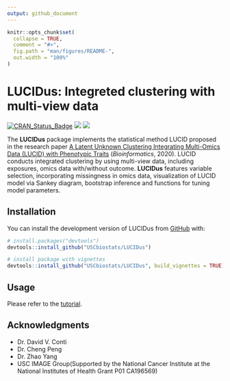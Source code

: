 ```yaml
---
output: github_document
---
```


<!-- README.md is generated from README.Rmd. Please edit that file -->

```r
knitr::opts_chunk$set(
  collapse = TRUE,
  comment = "#>",
  fig.path = "man/figures/README-",
  out.width = "100%"
)
```

# LUCIDus: Integreted clustering with multi-view data

<!-- badges: start -->
[![CRAN\_Status\_Badge](http://www.r-pkg.org/badges/version/LUCIDus?color=green)](https://cran.r-project.org/package=LUCIDus)
![](https://cranlogs.r-pkg.org/badges/grand-total/LUCIDus?color=blue)
[![](https://raw.githubusercontent.com/USCbiostats/badges/master/tommy-image-badge.svg)](https://image.usc.edu)
<!-- badges: end -->

The **LUCIDus** package implements the statistical method LUCID proposed in the research paper [A Latent Unknown Clustering Integrating Multi-Omics Data (LUCID) with Phenotypic Traits](https://doi.org/10.1093/bioinformatics/btz667) (*Bioinformatics*, 2020). LUCID conducts integrated clustering by using multi-view data, including exposures, omics data with/without outcome. **LUCIDus** features variable selection, incorporating missingness in omics data, visualization of LUCID model via Sankey diagram, bootstrap inference and functions for tuning model parameters.

## Installation

You can install the development version of LUCIDus from [GitHub](https://github.com/) with:

``` r
# install.packages("devtools")
devtools::install_github("USCbiostats/LUCIDus")

# install package with vignettes
devtools::install_github("USCbiostats/LUCIDus", build_vignettes = TRUE)
```

## Usage
Please refer to the [tutorial](https://yinqi93.github.io/LUCIDus/articles/LUCID_vignette.html).

## Acknowledgments
- Dr. David V. Conti
- Dr. Cheng Peng
- Dr. Zhao Yang
- USC IMAGE Group(Supported by the National Cancer Institute at the National Institutes of Health Grant P01 CA196569)
